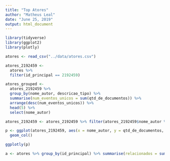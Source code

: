```yaml
---
title: "Top Atores"
author: "Matheus Leal"
date: "June 25, 2019"
output: html_document
---
```


```r
library(tidyverse)
library(ggplot2)
library(plotly)

```

```r
atores <- read_csv("../data/atores.csv")
```

```r
atores_2192459 <- 
  atores %>% 
  filter(id_principal == 2192459)

atores_grouped <- 
  atores_2192459 %>% 
  group_by(nome_autor, descricao_tipo) %>% 
  summarise(num_eventos_unicos = sum(qtd_de_documentos)) %>% 
  arrange(desc(num_eventos_unicos)) %>% 
  head(5) %>% 
  select(nome_autor)

atores_2192459 <- atores_2192459 %>% filter(atores_2192459$nome_autor %in% atores_grouped$nome_autor)

p <- ggplot(atores_2192459, aes(x = nome_autor, y = qtd_de_documentos, fill = descricao_tipo))+
  geom_col()

ggplotly(p)

```

```r
a <- atores %>% group_by(id_principal) %>% summarise(relacionados = sum(qtd_de_documentos))
```

